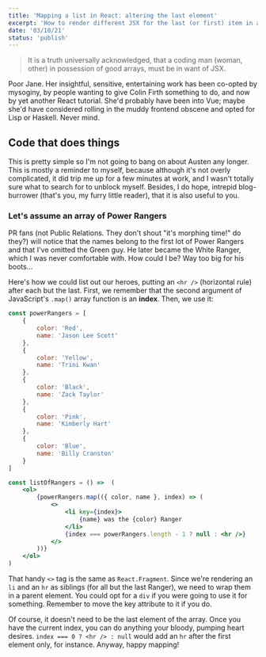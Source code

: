 ```yaml
---
title: 'Mapping a list in React: altering the last element'
excerpt: 'How to render different JSX for the last (or first) item in an array'
date: '03/10/21'
status: 'publish'
---
```


<blockquote style={{ marginTop: 0 }}>
    It is a truth universally acknowledged, that a coding man (woman, other) in possession of good
    arrays, must be in want of JSX.
</blockquote>

<Dropcap>
    Poor Jane. Her insightful, sensitive, entertaining work has been co-opted by mysoginy, by people
    wanting to give Colin Firth something to do, and now by yet another React tutorial. She'd
    probably have been into Vue; maybe she'd have considered rolling in the muddy frontend obscene
    and opted for Lisp or Haskell. Never mind.
</Dropcap>

## Code that does things

This is pretty simple so I'm not going to bang on about Austen any longer. This is mostly a reminder to myself,
because although it's not overly complicated, it did trip me up for a few minutes at work, and I wasn't totally sure what to search for to unblock
myself. Besides, I do hope, intrepid blog-burrower (that's you, my furry little reader), that it is also useful to you.

### Let's assume an array of Power Rangers

PR fans (not Public Relations. They don't shout "it's morphing time!" do they?) will notice that the names belong to the first
lot of Power Rangers and that I've omitted the Green guy. He later became the White Ranger, which I was never comfortable with. How could I be? Way
too big for his boots...

Here's how we could list out our heroes, putting an `<hr />` (horizontal rule) after each but the last. First, we remember that the second argument
of JavaScript's `.map()` array function is an **index**. Then, we use it:

```JavaScript:file.jsx
const powerRangers = [
    {
        color: 'Red',
        name: 'Jason Lee Scott'
    },
    {
        color: 'Yellow',
        name: 'Trini Kwan'
    },
    {
        color: 'Black',
        name: 'Zack Taylor'
    },
    {
        color: 'Pink',
        name: 'Kimberly Hart'
    },
    {
        color: 'Blue',
        name: 'Billy Cranston'
    }
]

const listOfRangers = () =>  (
    <ol>
        {powerRangers.map(({ color, name }, index) => (
            <>
                <li key={index}>
                    {name} was the {color} Ranger
                </li>
                {index === powerRangers.length - 1 ? null : <hr />}
            </>
        ))}
    </ol>
)
```

That handy `<>` tag is the same as `React.Fragment`. Since we're rendering an `li` and an `hr` as siblings (for all but the last Ranger),
we need to wrap them in a parent element. You could opt for a `div` if you were going to use it for something. Remember to move the key
attribute to it if you do.

Of course, it doesn't need to be the last element of the array. Once you have the current index, you can do anything your bloody, pumping
heart desires. `index === 0 ? <hr /> : null` would add an `hr` after the first element only, for instance. Anyway, happy mapping!
